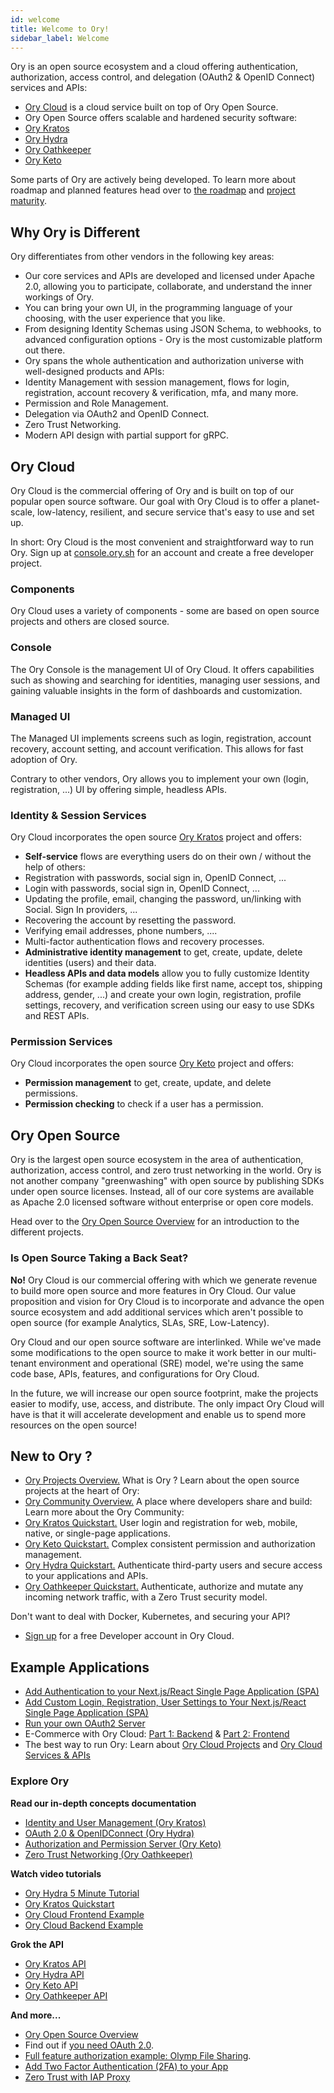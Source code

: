```yaml
---
id: welcome
title: Welcome to Ory!
sidebar_label: Welcome
---
```


Ory is an open source ecosystem and a cloud offering authentication,
authorization, access control, and delegation (OAuth2 & OpenID Connect) services
and APIs:

- [Ory Cloud](https://console.ory.sh) is a cloud service built on top of Ory
  Open Source.
- Ory Open Source offers scalable and hardened security software:
- [Ory Kratos](https://github.com/ory/kratos)
- [Ory Hydra](https://github.com/ory/hydra)
- [Ory Oathkeeper](https://github.com/ory/oathkeeper)
- [Ory Keto](https://github.com/ory/keto)

Some parts of Ory are actively being developed. To learn more about roadmap and
planned features head over to [the roadmap](./ecosystem/roadmap.md) and
[project maturity](./ecosystem/versioning.md).

## Why Ory is Different

Ory differentiates from other vendors in the following key areas:

- Our core services and APIs are developed and licensed under Apache 2.0,
  allowing you to participate, collaborate, and understand the inner workings of
  Ory.
- You can bring your own UI, in the programming language of your choosing, with
  the user experience that you like.
- From designing Identity Schemas using JSON Schema, to webhooks, to advanced
  configuration options - Ory is the most customizable platform out there.
- Ory spans the whole authentication and authorization universe with
  well-designed products and APIs:
- Identity Management with session management, flows for login, registration,
  account recovery & verification, mfa, and many more.
- Permission and Role Management.
- Delegation via OAuth2 and OpenID Connect.
- Zero Trust Networking.
- Modern API design with partial support for gRPC.

## Ory Cloud

Ory Cloud is the commercial offering of Ory and is built on top of our popular
open source software. Our goal with Ory Cloud is to offer a planet-scale,
low-latency, resilient, and secure service that's easy to use and set up.

In short: Ory Cloud is the most convenient and straightforward way to run Ory.
Sign up at [console.ory.sh](https://console.ory.sh/registration) for an account
and create a free developer project.

### Components

Ory Cloud uses a variety of components - some are based on open source projects
and others are closed source.

### Console

The Ory Console is the management UI of Ory Cloud. It offers capabilities such
as showing and searching for identities, managing user sessions, and gaining
valuable insights in the form of dashboards and customization.

### Managed UI

The Managed UI implements screens such as login, registration, account recovery,
account setting, and account verification. This allows for fast adoption of Ory.

Contrary to other vendors, Ory allows you to implement your own (login,
registration, ...) UI by offering simple, headless APIs.

### Identity & Session Services

Ory Cloud incorporates the open source [Ory Kratos](https://www.ory.sh/kratos)
project and offers:

- **Self-service** flows are everything users do on their own / without the help
  of others:
- Registration with passwords, social sign in, OpenID Connect, ...
- Login with passwords, social sign in, OpenID Connect, ...
- Updating the profile, email, changing the password, un/linking with Social.
  Sign In providers, ...
- Recovering the account by resetting the password.
- Verifying email addresses, phone numbers, ....
- Multi-factor authentication flows and recovery processes.
- **Administrative identity management** to get, create, update, delete
  identities (users) and their data.
- **Headless APIs and data models** allow you to fully customize Identity
  Schemas (for example adding fields like first name, accept tos, shipping
  address, gender, ...) and create your own login, registration, profile
  settings, recovery, and verification screen using our easy to use SDKs and
  REST APIs.

### Permission Services

Ory Cloud incorporates the open source [Ory Keto](https://www.ory.sh/keto)
project and offers:

- **Permission management** to get, create, update, and delete permissions.
- **Permission checking** to check if a user has a permission.

## Ory Open Source

Ory is the largest open source ecosystem in the area of authentication,
authorization, access control, and zero trust networking in the world. Ory is
not another company "greenwashing" with open source by publishing SDKs under
open source licenses. Instead, all of our core systems are available as Apache
2.0 licensed software without enterprise or open core models.

Head over to the [Ory Open Source Overview](./open-source.mdx) for an
introduction to the different projects.

### Is Open Source Taking a Back Seat?

**No!** Ory Cloud is our commercial offering with which we generate revenue to
build more open source and more features in Ory Cloud. Our value proposition and
vision for Ory Cloud is to incorporate and advance the open source ecosystem and
add additional services which aren't possible to open source (for example
Analytics, SLAs, SRE, Low-Latency).

Ory Cloud and our open source software are interlinked. While we've made some
modifications to the open source to make it work better in our multi-tenant
environment and operational (SRE) model, we're using the same code base, APIs,
features, and configurations for Ory Cloud.

In the future, we will increase our open source footprint, make the projects
easier to modify, use, access, and distribute. The only impact Ory Cloud will
have is that it will accelerate development and enable us to spend more
resources on the open source!

## New to Ory ?

- [Ory Projects Overview.](/ecosystem/projects.md) What is Ory ? Learn about the
  open source projects at the heart of Ory:
- [Ory Community Overview.](/ecosystem/community.md) A place where developers
  share and build: Learn more about the Ory Community:
- [Ory Kratos Quickstart.](https://www.ory.sh/docs/kratos/quickstart) User login
  and registration for web, mobile, native, or single-page applications.
- [Ory Keto Quickstart.](https://www.ory.sh/docs/keto/quickstart) Complex
  consistent permission and authorization management.
- [Ory Hydra Quickstart.](https://www.ory.sh/docs/hydra/5min-tutorial)
  Authenticate third-party users and secure access to your applications and
  APIs.
- [Ory Oathkeeper Quickstart.](https://www.ory.sh/docs/oathkeeper/configure-deploy)
  Authenticate, authorize and mutate any incoming network traffic, with a Zero
  Trust security model.

Don't want to deal with Docker, Kubernetes, and securing your API?

- [Sign up](https://console.ory.sh/registration) for a free Developer account in
  Ory Cloud.

## Example Applications

- [Add Authentication to your Next.js/React Single Page Application (SPA)](https://www.ory.sh/login-spa-react-nextjs-authentication-example-api-open-source/)
- [Add Custom Login, Registration, User Settings to Your Next.js/React Single Page Application (SPA) ](https://www.ory.sh/nextjs-authentication-spa-custom-flows-open-source/)
- [Run your own OAuth2 Server ](https://www.ory.sh/run-oauth2-server-open-source-api-security/)
- E-Commerce with Ory Cloud:
  [Part 1: Backend](https://www.ory.sh/cloud-ecommerce-backend/) &
  [Part 2: Frontend](https://www.ory.sh/cloud-ecommerce-frontend/)
- The best way to run Ory: Learn about
  [Ory Cloud Projects](https://www.ory.sh/docs/concepts/project) and
  [Ory Cloud Services & APIs](https://www.ory.sh/docs/concepts/services-api)

### Explore Ory

**Read our in-depth concepts documentation**

- [Identity and User Management (Ory Kratos)](https://www.ory.sh/docs/kratos/concepts/index)
- [OAuth 2.0 & OpenIDConnect (Ory Hydra)](https://www.ory.sh/hydra/docs/concepts/oauth2)
- [Authorization and Permission Server (Ory Keto)](https://www.ory.sh/docs/keto/concepts/relation-tuples/)
- [Zero Trust Networking (Ory Oathkeeper)](https://www.ory.sh/oathkeeper/docs/)

**Watch video tutorials**

- [Ory Hydra 5 Minute Tutorial](https://www.youtube.com/watch?v=tlO9p2E501A)
- [Ory Kratos Quickstart](https://www.youtube.com/watch?v=JhlIZ3aChXc)
- [Ory Cloud Frontend Example](https://www.youtube.com/watch?v=VKLXbrZS7tU)
- [Ory Cloud Backend Example](https://www.youtube.com/watch?v=umSRQBVdPjM)

**Grok the API**

- [Ory Kratos API](https://www.ory.sh/docs/kratos/reference/api/)
- [Ory Hydra API](https://www.ory.sh/docs/hydra/reference/api/)
- [Ory Keto API](https://www.ory.sh/docs/keto/reference/api/)
- [Ory Oathkeeper API](https://www.ory.sh/docs/oathkeeper/reference/api/)

**And more...**

- [Ory Open Source Overview](open-source.mdx)
- Find out if
  [you need OAuth 2.0](https://www.ory.sh/docs/hydra/concepts/before-oauth2/).
- [Full feature authorization example: Olymp File Sharing](https://www.ory.sh/docs/keto/examples/olymp-file-sharing/).
- [Add Two Factor Authentication (2FA) to your App](https://www.ory.sh/docs/kratos/two-factor-authentication-2fa-mfa/)
- [Zero Trust with IAP Proxy](https://www.ory.sh/docs/kratos/guides/zero-trust-iap-proxy-identity-access-proxy/)
